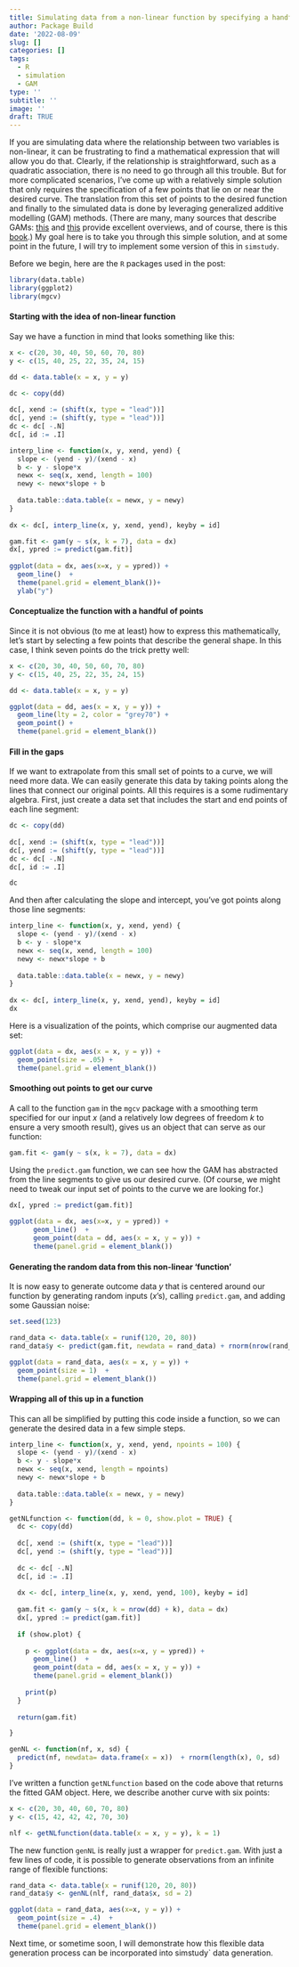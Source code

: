 ```yaml
---
title: Simulating data from a non-linear function by specifying a handful of points
author: Package Build
date: '2022-08-09'
slug: []
categories: []
tags:
  - R
  - simulation
  - GAM
type: ''
subtitle: ''
image: ''
draft: TRUE
---
```


If you are simulating data where the relationship between two variables is non-linear, it can be frustrating to find a mathematical expression that will allow you do that. Clearly, if the relationship is straightforward, such as a quadratic association, there is no need to go through all this trouble. But for more complicated scenarios, I've come up with a relatively simple solution that only requires the specification of a few points that lie on or near the desired curve. The translation from this set of points to the desired function and finally to the simulated data is done by leveraging generalized additive modelling (GAM) methods. (There are many, many sources that describe GAMs:  [this](https://m-clark.github.io/generalized-additive-models){target="_blank"} and [this](https://noamross.github.io/gams-in-r-course/){target="_blank"} provide excellent overviews, and of course, there is this [book](https://www.routledge.com/Generalized-Additive-Models-An-Introduction-with-R-Second-Edition/Wood/p/book/9781498728331){target="_blank"}.) My goal here is to take you through this simple solution, and at some point in the future, I will try to implement some version of this in `simstudy`.

Before we begin, here are the `R` packages used in the post:

```r
library(data.table)
library(ggplot2)
library(mgcv)
```

#### Starting with the idea of non-linear function

Say we have a function in mind that looks something like this:

```r
x <- c(20, 30, 40, 50, 60, 70, 80)
y <- c(15, 40, 25, 22, 35, 24, 15)

dd <- data.table(x = x, y = y)

dc <- copy(dd)
  
dc[, xend := (shift(x, type = "lead"))]
dc[, yend := (shift(y, type = "lead"))]
dc <- dc[ -.N]
dc[, id := .I]

interp_line <- function(x, y, xend, yend) {
  slope <- (yend - y)/(xend - x)
  b <- y - slope*x
  newx <- seq(x, xend, length = 100)
  newy <- newx*slope + b
  
  data.table::data.table(x = newx, y = newy)
}
  
dx <- dc[, interp_line(x, y, xend, yend), keyby = id]

gam.fit <- gam(y ~ s(x, k = 7), data = dx)
dx[, ypred := predict(gam.fit)]
  
ggplot(data = dx, aes(x=x, y = ypred)) +
  geom_line()  +
  theme(panel.grid = element_blank())+
  ylab("y")

```

#### Conceptualize the function with a handful of points

Since it is not obvious (to me at least) how to express this mathematically, let's start by selecting a few points that describe the general shape. In this case, I think seven points do the trick pretty well:

```r
x <- c(20, 30, 40, 50, 60, 70, 80)
y <- c(15, 40, 25, 22, 35, 24, 15)

dd <- data.table(x = x, y = y)

ggplot(data = dd, aes(x = x, y = y)) +
  geom_line(lty = 2, color = "grey70") +    
  geom_point() +
  theme(panel.grid = element_blank())
```

#### Fill in the gaps

If we want to extrapolate from this small set of points to a curve, we will need more data. We can easily generate this data by taking points along the lines that connect our original points. All this requires is a some rudimentary algebra. First, just create a data set that includes the start and end points of each line segment:

```r
dc <- copy(dd)
  
dc[, xend := (shift(x, type = "lead"))]
dc[, yend := (shift(y, type = "lead"))]
dc <- dc[ -.N]
dc[, id := .I]

dc
```

And then after calculating the slope and intercept, you've got points along those line segments:

```r
interp_line <- function(x, y, xend, yend) {
  slope <- (yend - y)/(xend - x)
  b <- y - slope*x
  newx <- seq(x, xend, length = 100)
  newy <- newx*slope + b
  
  data.table::data.table(x = newx, y = newy)
}
  
dx <- dc[, interp_line(x, y, xend, yend), keyby = id]
dx
```

Here is a visualization of the points, which comprise our augmented data set:

```r
ggplot(data = dx, aes(x = x, y = y)) +
  geom_point(size = .05) +
  theme(panel.grid = element_blank())
```

#### Smoothing out points to get our curve

A call to the function `gam` in the `mgcv` package with a smoothing term specified for our input $x$ (and a relatively low degrees of freedom $k$ to ensure a very smooth result), gives us an object that can serve as our function:

```r
gam.fit <- gam(y ~ s(x, k = 7), data = dx)
```

Using the `predict.gam` function, we can see how the GAM has abstracted from the line segments to give us our desired curve. (Of course, we might need to tweak our input set of points to the curve we are looking for.)

```r
dx[, ypred := predict(gam.fit)]
  
ggplot(data = dx, aes(x=x, y = ypred)) +
      geom_line()  +
      geom_point(data = dd, aes(x = x, y = y)) +
      theme(panel.grid = element_blank())
```

#### Generating the random data from this non-linear 'function'

It is now easy to generate outcome data $y$ that is centered around our function by generating random inputs ($x$'s), calling `predict.gam`, and adding some Gaussian noise:

```r
set.seed(123)

rand_data <- data.table(x = runif(120, 20, 80))
rand_data$y <- predict(gam.fit, newdata = rand_data) + rnorm(nrow(rand_data),0, 2)

ggplot(data = rand_data, aes(x = x, y = y)) +
  geom_point(size = 1)  +
  theme(panel.grid = element_blank())
```

#### Wrapping all of this up in a function

This can all be simplified by putting this code inside a function, so we can generate the desired data in a few simple steps.

```r
interp_line <- function(x, y, xend, yend, npoints = 100) {
  slope <- (yend - y)/(xend - x)
  b <- y - slope*x
  newx <- seq(x, xend, length = npoints)
  newy <- newx*slope + b
  
  data.table::data.table(x = newx, y = newy)
}

getNLfunction <- function(dd, k = 0, show.plot = TRUE) {
  dc <- copy(dd)
  
  dc[, xend := (shift(x, type = "lead"))]
  dc[, yend := (shift(y, type = "lead"))]
  
  dc <- dc[ -.N]
  dc[, id := .I]
  
  dx <- dc[, interp_line(x, y, xend, yend, 100), keyby = id]
  
  gam.fit <- gam(y ~ s(x, k = nrow(dd) + k), data = dx)
  dx[, ypred := predict(gam.fit)]
  
  if (show.plot) {
    
    p <- ggplot(data = dx, aes(x=x, y = ypred)) +
      geom_line()  +
      geom_point(data = dd, aes(x = x, y = y)) +
      theme(panel.grid = element_blank())
    
    print(p)
  }
  
  return(gam.fit)

}

genNL <- function(nf, x, sd) {
  predict(nf, newdata= data.frame(x = x))  + rnorm(length(x), 0, sd)
}
```

I've written a function `getNLfunction` based on the code above that returns the fitted GAM object. Here, we describe another curve with six points:

```r
x <- c(20, 30, 40, 60, 70, 80)
y <- c(15, 42, 42, 42, 70, 30)

nlf <- getNLfunction(data.table(x = x, y = y), k = 1)
```

The new function `genNL` is really just a wrapper for `predict.gam`. With just a few lines of code, it is possible to generate observations from an infinite range of flexible functions:

```r
rand_data <- data.table(x = runif(120, 20, 80))
rand_data$y <- genNL(nlf, rand_data$x, sd = 2)

ggplot(data = rand_data, aes(x=x, y = y)) +
  geom_point(size = .4)  +
  theme(panel.grid = element_blank())
```

Next time, or sometime soon, I will demonstrate how this flexible data generation process can be incorporated into simstudy` data generation.